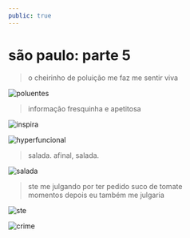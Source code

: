 ```yaml
---
public: true
---
```


# são paulo: parte 5

> o cheirinho de poluição me faz me sentir viva

![poluentes](./poluentes.jpg)

> informação fresquinha e apetitosa

![inspira](./inspira.jpg)

![hyperfuncional](./hyperfuncional.jpg)

> salada. afinal, salada.

![salada](./salada.jpg)

> ste me julgando por ter pedido suco de tomate <br />
> momentos depois eu também me julgaria

![ste](./ste.jpg)

![crime](./crime.jpg)
